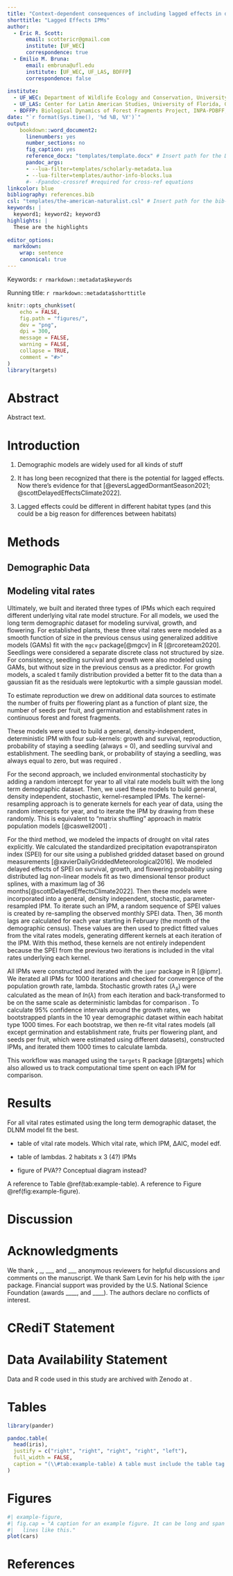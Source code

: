 ```yaml
---
title: "Context-dependent consequences of including lagged effects in demographic models"
shorttitle: "Lagged Effects IPMs"
author:
  - Eric R. Scott:
      email: scottericr@gmail.com
      institute: [UF_WEC]
      correspondence: true
  - Emilio M. Bruna:
      email: embruna@ufl.edu
      institute: [UF_WEC, UF_LAS, BDFFP]
      correspondence: false
      
institute:
  - UF_WEC: Department of Wildlife Ecology and Conservation, University of Florida, Gainesville, Florida 32611-0430
  - UF_LAS: Center for Latin American Studies, University of Florida, Gainesville, Florida 32611-5530  
  - BDFFP: Biological Dynamics of Forest Fragments Project, INPA-PDBFF, CP 478, Manaus, Amazonas 69011-970 Brazil
date: "`r format(Sys.time(), '%d %B, %Y')`"
output: 
    bookdown::word_document2:
      linenumbers: yes
      number_sections: no
      fig_caption: yes
      reference_docx: "templates/template.docx" # Insert path for the DOCX file
      pandoc_args:
      - --lua-filter=templates/scholarly-metadata.lua
      - --lua-filter=templates/author-info-blocks.lua
      #- -Fpandoc-crossref #required for cross-ref equations
linkcolor: blue
bibliography: references.bib
csl: "templates/the-american-naturalist.csl" # Insert path for the bib-style
keywords: |
  keyword1; keyword2; keyword3
highlights: |
  These are the highlights
  
editor_options:
  markdown:
    wrap: sentence
    canonical: true
---
```


<!-- This is the format for text comments that will be ignored during renderings. Do not put R code in these comments because it will not be ignored. -->

<!-- With the following code you can access and display values from the yml header above. -->

Keywords: `r rmarkdown::metadata$keywords`

Running title: `r rmarkdown::metadata$shorttitle`

<!-- Highlights: `r rmarkdown::metadata$highlights` -->

<!-- The following code chunk defines some general settings how code chunks should behave. -->

```r
knitr::opts_chunk$set(
	echo = FALSE,
	fig.path = "figures/",
	dev = "png",
	dpi = 300,
	message = FALSE,
	warning = FALSE,
	collapse = TRUE,
	comment = "#>"
)
library(targets)
```

<!-- The actual document text starts here: -->

\pagebreak

# Abstract

Abstract text.

\pagebreak

# Introduction

1.  Demographic models are widely used for all kinds of stuff

2.  It has long been recognized that there is the potential for lagged effects.
    Now there's evidence for that [@eversLaggedDormantSeason2021; @scottDelayedEffectsClimate2022].

3.  Lagged effects could be different in different habitat types (and this could be a big reason for differences between habitats)

# Methods

## Demographic Data

## Modeling vital rates

Ultimately, we built and iterated three types of IPMs which each required different underlying vital rate model structure.
For all models, we used the long term demographic dataset for modeling survival, growth, and flowering.
For established plants, these three vital rates were modeled as a smooth function of size in the previous census using generalized additive models (GAMs) fit with the `mgcv` package[@mgcv] in R [@rcoreteam2020].
Seedlings were considered a separate discrete class not structured by size.
For consistency, seedling survival and growth were also modeled using GAMs, but without size in the previous census as a predictor.
For growth models, a scaled t family distribution provided a better fit to the data than a gaussian fit as the residuals were leptokurtic with a simple gaussian model.

To estimate reproduction we drew on additional data sources to estimate the number of fruits per flowering plant as a function of plant size, the number of seeds per fruit, and germination and establishment rates in continuous forest and forest fragments.
<!--# Emilio: add more info here -->

These models were used to build a general, density-independent, deterministic IPM with four sub-kernels: growth and survival, reproduction, probability of staying a seedling (always = 0), and seedling survival and establishment.
<!--# include equation --> The seedling bank, or probability of staying a seedling, was always equal to zero, but was required <!--# for reasons? -->.

For the second approach, we included environmental stochasticity by adding a random intercept for year to all vital rate models built with the long term demographic dataset.
Then, we used these models to build general, density independent, stochastic, kernel-resampled IPMs.
The kernel-resampling approach is to generate kernels for each year of data, using the random intercepts for year, and to iterate the IPM by drawing from these randomly.
This is equivalent to "matrix shuffling" approach in matrix population models [@caswell2001] <!--# I'm not actually sure that Caswell calls it "matrix shuffling" -->.

For the third method, we modeled the impacts of drought on vital rates explicitly.
We calculated the standardized precipitation evapotranspiraton index (SPEI) for our site using a published gridded dataset based on ground measurements [@xavierDailyGriddedMeteorological2016].
We modeled delayed effects of SPEI on survival, growth, and flowering probability using distributed lag non-linear models fit as two dimensional tensor product splines, with a maximum lag of 36 months[@scottDelayedEffectsClimate2022].
Then these models were incorporated into a general, density independent, stochastic, parameter-resampled IPM.
To iterate such an IPM, a random sequence of SPEI values is created by re-sampling the observed monthly SPEI data.
Then, 36 month lags are calculated for each year starting in February (the month of the demographic census).
These values are then used to predict fitted values from the vital rates models, generating different kernels at each iteration of the IPM.
With this method, these kernels are not entirely independent because the SPEI from the previous two iterations is included in the vital rates underlying each kernel.

All IPMs were constructed and iterated with the `ipmr` package in R [@ipmr].
We iterated all IPMs for 1000 iterations and checked for convergence of the population growth rate, lambda.
Stochastic growth rates ($\lambda_s$) were calculated as the mean of $ln(\lambda)$ from each iteration and back-transformed to be on the same scale as deterministic lambdas for comparison <!--# could replace entirely with an equation -->.
To calculate 95% confidence intervals around the growth rates, we bootstrapped plants in the 10 year demographic dataset within each habitat type 1000 times.
For each bootstrap, we then re-fit vital rates models (all except germination and establishment rate, fruits per flowering plant, and seeds per fruit, which were estimated using different datasets), constructed IPMs, and iterated them 1000 times to calculate lambda.

This workflow was managed using the `targets` R package [@targets] which also allowed us to track computational time spent on each IPM for comparison.

# Results

For all vital rates estimated using the long term demographic dataset, the DLNM model fit the best.

-   table of vital rate models.
    Which vital rate, which IPM, ∆AIC, model edf.

-   table of lambdas.
    2 habitats x 3 (4?) IPMs

-   figure of PVA??
    Conceptual diagram instead?

A reference to Table \@ref(tab:example-table).
A reference to Figure \@ref(fig:example-figure).

# Discussion

# Acknowledgments

We thank **,** \_, \_\_\_ and \_\_\_ anonymous reviewers for helpful discussions and comments on the manuscript.
We thank Sam Levin for his help with the `ipmr` package.
Financial support was provided by the U.S.
National Science Foundation (awards \_\_\_\_, and \_\_\_\_).
The authors declare no conflicts of interest.

# CRediT Statement

<!--# https://casrai.org/credit/ -->

# Data Availability Statement

Data and R code used in this study are archived with Zenodo at <doi url>.

\pagebreak

# Tables

```r
library(pander)
```

```r
pandoc.table(
  head(iris),
  justify = c("right", "right", "right", "right", "left"),
  full_width = FALSE,
  caption = "(\\#tab:example-table) A table must include the table tag in order to cross-reference it correctly."
)
```

# Figures

```r
#| example-figure,
#| fig.cap = "A caption for an example figure. It can be long and span mutiple
#|   lines like this."
plot(cars)
```

# References

<!-- The following line ensures the references appear here for the MS Word or HTML output files, rather than right at the end of the document (this will not work for PDF files):  -->

::: {#refs}
:::
